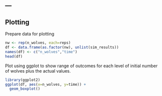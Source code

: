 ---
---

## Plotting

Prepare data for plotting 

```r
nw <- rep(n_wolves, each=reps)
df <- data.frame(as.factor(nw), unlist(sim_results))
names(df) <- c("n_wolves","time")
head(df)
```

Plot using ggplot to show range of outcomes for each level of initial number of wolves plus the actual values. 

```r
library(ggplot2)
ggplot(df, aes(x=n_wolves, y=time)) + 
  geom_boxplot()
```

